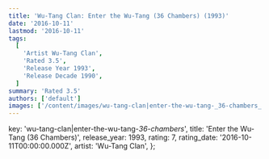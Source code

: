 ```yaml
---
title: 'Wu-Tang Clan: Enter the Wu-Tang (36 Chambers) (1993)'
date: '2016-10-11'
lastmod: '2016-10-11'
tags:
  [
    'Artist Wu-Tang Clan',
    'Rated 3.5',
    'Release Year 1993',
    'Release Decade 1990',
  ]
summary: 'Rated 3.5'
authors: ['default']
images: ['/content/images/wu-tang-clan|enter-the-wu-tang-_36-chambers_.jpg']
---
```


  key: 'wu-tang-clan|enter-the-wu-tang-_36-chambers_',
  title: 'Enter the Wu-Tang (36 Chambers)',
  release_year: 1993,
  rating: 7,
  rating_date: '2016-10-11T00:00:00.000Z',
  artist: 'Wu-Tang Clan',
};

<MusicRating data={data} />
